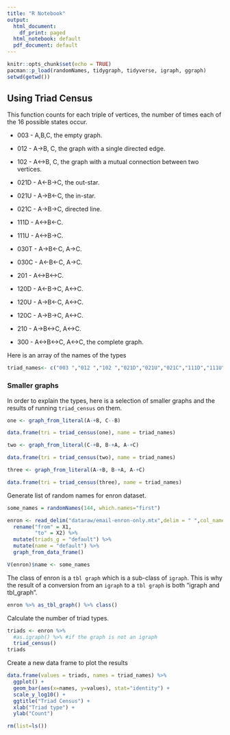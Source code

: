 ```yaml
---
title: "R Notebook"
output:
  html_document:
    df_print: paged
  html_notebook: default
  pdf_document: default
---
```


```r
knitr::opts_chunk$set(echo = TRUE)
pacman::p_load(randomNames, tidygraph, tidyverse, igraph, ggraph)
setwd(getwd())
```


## Using Triad Census

This function counts for each triple of vertices, the number of times each of the 16 possible states occur. 

* 003  -  A,B,C, the empty graph.

* 012  -  A->B, C, the graph with a single directed edge.

* 102  -  A<->B, C, the graph with a mutual connection between two vertices.

* 021D  -  A<-B->C, the out-star.

* 021U  -  A->B<-C, the in-star.

* 021C  -  A->B->C, directed line.

* 111D  -  A<->B<-C.

* 111U  -  A<->B->C.

* 030T  -  A->B<-C, A->C.

* 030C  -  A<-B<-C, A->C.

* 201  -  A<->B<->C.

* 120D  -  A<-B->C, A<->C.

* 120U  -  A->B<-C, A<->C.

* 120C  -  A->B->C, A<->C.

* 210  -  A->B<->C, A<->C.

* 300  -  A<->B<->C, A<->C, the complete graph.

Here is an array of the names of the types 
```r
triad_names<- c("003 ","012 ","102 ","021D","021U","021C","111D","111U","030T","030C","201 ","120D","120U","120C","210 ","300 ")
```


### Smaller graphs
In order to explain the types, here is a selection of smaller graphs and the results of running `triad_census` on them.
```r
one <- graph_from_literal(A-+B, C--B)

data.frame(tri = triad_census(one), name = triad_names)
```

```r
two <- graph_from_literal(C-+B, B-+A, A-+C)

data.frame(tri = triad_census(two), name = triad_names)
```

```r
three <- graph_from_literal(A-+B, B-+A, A-+C)

data.frame(tri = triad_census(three), name = triad_names)
```

Generate list of random names for enron dataset. 
```r
some_names = randomNames(144, which.names="first")
```

```r
enron <- read_delim("dataraw/email-enron-only.mtx",delim = " ",col_names = F) %>% 
  rename("from" = X1,
         "to" = X2) %>% 
  mutate(triads_g = "default") %>% 
  mutate(name = "default") %>%
  graph_from_data_frame()

V(enron)$name <- some_names
```

The class of enron is a `tbl graph` which is a sub-class of `igraph`. This is why the result of a conversion from an `igraph` to a `tbl graph` is both "igraph and tbl_graph".
```r
enron %>% as_tbl_graph() %>% class()
```

Calculate the number of triad types.
```r
triads <- enron %>% 
  #as.igraph() %>% #if the graph is not an igraph
  triad_census()
triads
```

Create a new data frame to plot the results
```r
data.frame(values = triads, names = triad_names) %>% 
  ggplot() +
  geom_bar(aes(x=names, y=values), stat="identity") +
  scale_y_log10() +
  ggtitle("Triad Census") +
  xlab("Triad type") +
  ylab("Count")
```


```r
rm(list=ls())
```

